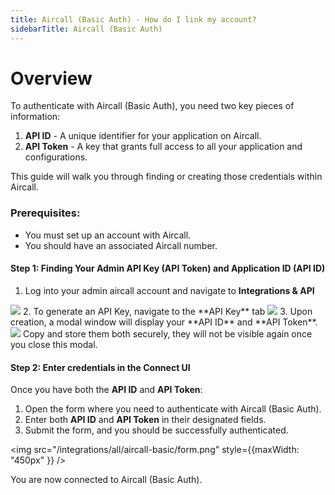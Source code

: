```yaml
---
title: Aircall (Basic Auth) - How do I link my account?
sidebarTitle: Aircall (Basic Auth)
---
```



# Overview

To authenticate with Aircall (Basic Auth), you need two key pieces of information:
1. **API ID** - A unique identifier for your application on Aircall.
2. **API Token** - A key that grants full access to all your application and configurations.

This guide will walk you through finding or creating those credentials within Aircall.


### Prerequisites:

- You must set up an account with Aircall.
- You should have an associated Aircall number.

#### Step 1: Finding Your Admin API Key (API Token) and Application ID (API ID)
1. Log into your admin aircall account and navigate to **Integrations & API**
<img src="/integrations/all/aircall-basic/nango_aircall_integration_tab.png" />
2. To generate an API Key, navigate to the **API Key** tab
<img src="/integrations/all/aircall-basic/nango_aircall_gen_key.png" />
3. Upon creation, a modal window will display your **API ID** and **API Token**.
<img src="/integrations/all/aircall-basic/nango_aircall_Token_API_ID.png" />
<Tip>Copy and store them both securely, they will not be visible again once you close this modal.</Tip>

#### Step 2: Enter credentials in the Connect UI

Once you have both the **API ID** and **API Token**:
1. Open the form where you need to authenticate with Aircall (Basic Auth).
2. Enter both **API ID** and **API Token** in their designated fields.
3. Submit the form, and you should be successfully authenticated.

<img src="/integrations/all/aircall-basic/form.png" style={{maxWidth: "450px" }} />

You are now connected to Aircall (Basic Auth).